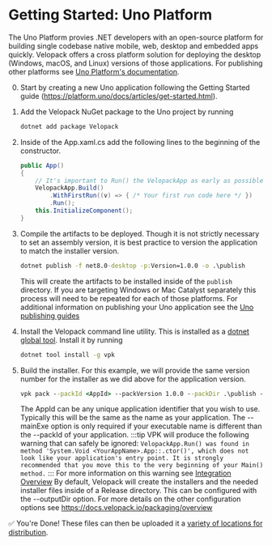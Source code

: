 # Getting Started: Uno Platform
<AppliesTo all />

The Uno Platform provies .NET developers with an open-source platform for building single codebase native mobile, web, desktop and embedded apps quickly. Velopack offers a cross platform solution for deploying the desktop (Windows, macOS, and Linux) versions of those applications. For publishing other platforms see [Uno Platform's documentation](https://platform.uno/docs/articles/uno-publishing-overview.html).

0. Start by creating a new Uno application following the Getting Started guide (https://platform.uno/docs/articles/get-started.html). 

0. Add the Velopack NuGet package to the Uno project by running 
   ```cmd
   dotnet add package Velopack
   ```

0. Inside of the App.xaml.cs add the following lines to the beginning of the constructor.
   ```csharp
   public App()
   {
       // It's important to Run() the VelopackApp as early as possible in app startup.
       VelopackApp.Build()
           .WithFirstRun((v) => { /* Your first run code here */ })
           .Run();
       this.InitializeComponent();
   }
   ```

0. Compile the artifacts to be deployed. Though it is not strictly necessary to set an assembly version, it is best practice to version the application to match the installer version.  
   ```cmd
   dotnet publish -f net8.0-desktop -p:Version=1.0.0 -o .\publish
   ```
   This will create the artifacts to be installed inside of the `publish` directory. If you are targeting Windows or Mac Catalyst separately this process will need to be repeated for each of those platforms.
   For additional information on publishing your Uno application see the [Uno publishing guides](https://platform.uno/docs/articles/uno-publishing-overview.html)

0. Install the Velopack command line utility. This is installed as a [dotnet global tool](https://learn.microsoft.com/dotnet/core/tools/global-tools). Install it by running
   ```cmd
   dotnet tool install -g vpk
   ```

0. Build the installer. For this example, we will provide the same version number for the installer as we did above for the application version. 
   ```cmd
   vpk pack --packId <AppId> --packVersion 1.0.0 --packDir .\publish --mainExe <MyUnoApp>.exe
   ```
   The AppId can be any unique application identifier that you wish to use. Typically this will be the same as the name as your application. The --mainExe option is only required if your executable name is different than the --packId of your application.
   :::tip
   VPK will produce the following warning that can safely be ignored:
   `VelopackApp.Run() was found in method 'System.Void <YourAppName>.App::.ctor()', which does not look like your application's entry point. It is strongly recommended that you move this to the very beginning of your Main() method.`
   :::
   For more information on this warning see [Integration Overview](../integrating/overview.mdx#application-startup)
   By default, Velopack will create the installers and the needed installer files inside of a Release directory. This can be configured with the --outputDir option. For more details on the other configuration options see https://docs.velopack.io/packaging/overview

✅ You're Done! These files can then be uploaded it a [variety of locations for distribution](../distributing/overview.mdx).
